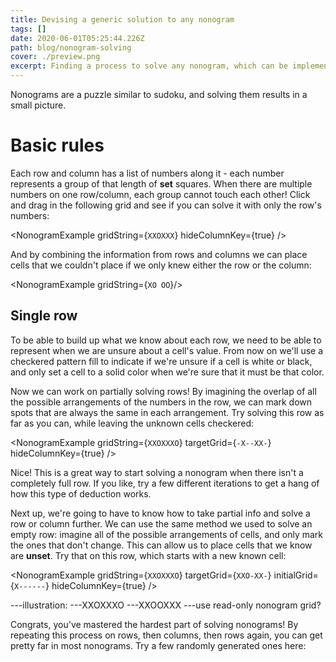 ```yaml
---
title: Devising a generic solution to any nonogram
tags: []
date: 2020-06-01T05:25:44.226Z
path: blog/nonogram-solving
cover: ./preview.png
excerpt: Finding a process to solve any nonogram, which can be implemented in code.
---
```


Nonograms are a puzzle similar to sudoku, and solving them results in a small picture.

# Basic rules

Each row and column has a list of numbers along it - each number represents a group of that length of **set** squares. When there are multiple numbers on one row/column, each group cannot touch each other! Click and drag in the following grid and see if you can solve it with only the row's numbers:

<NonogramExample
    gridString={`
        XXOXXX
        `}
    hideColumnKey={true}
    />


And by combining the information from rows and columns we can place cells that we couldn't place if we only knew either the row or the column:


<NonogramExample gridString={`
    XO
    OO
    `}/>

## Single row

To be able to build up what we know about each row, we need to be able to represent when we are unsure about a cell's value. From now on we'll use a checkered pattern fill to indicate if we're unsure if a cell is white or black, and only set a cell to a solid color when we're sure that it must be that color.

Now we can work on partially solving rows! By imagining the overlap of all the possible arrangements of the numbers in the row, we can mark down spots that are always the same in each arrangement. Try solving this row as far as you can, while leaving the unknown cells checkered:

<NonogramExample
    gridString={`
        XXOXXXO
        `}
    targetGrid={`
        -X--XX-
        `}
    hideColumnKey={true}
    />


Nice! This is a great way to start solving a nonogram when there isn't a completely full row. If you like, try a few different iterations to get a hang of how this type of deduction works.

<!---TODO: Add randomly generated new grids --->

Next up, we're going to have to know how to take partial info and solve a row or column further. We can use the same method we used to solve an empty row: imagine all of the possible arrangements of cells, and only mark the ones that don't change. This can allow us to place cells that we know are **unset**. Try that on this row, which starts with a new known cell:

<NonogramExample
    gridString={`
        XXOXXXO
        `}
    targetGrid={`
        XXO-XX-
        `}
    initialGrid={`
        X------
    `}
    hideColumnKey={true}
    />
<br/>

---illustration:
---XXOXXXO
---XXOOXXX
---use read-only nonogram grid?


Congrats, you've mastered the hardest part of solving nonograms! By repeating this process on rows, then columns, then rows again, you can get pretty far in most nonograms. Try a few randomly generated ones here:


<RandomExample
    height={7}
    width={7}
    />
<br/>
